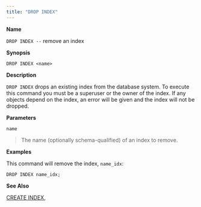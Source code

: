 ```yaml
---
title: "DROP INDEX"
---
```


**Name**

`DROP INDEX --` remove an index

**Synopsis**

``` text
DROP INDEX <name>
```

**Description**

`DROP INDEX` drops an existing index from the database system. To execute this command you must be a superuser or the owner of the index. If any objects depend on the index, an error will be given and the index will not be dropped.

**Parameters**

`name`

> The name (optionally schema-qualified) of an index to remove.

**Examples**

This command will remove the index, `name_idx`:

``` text
DROP INDEX name_idx;
```

**See Also**

[CREATE INDEX](create_index),
